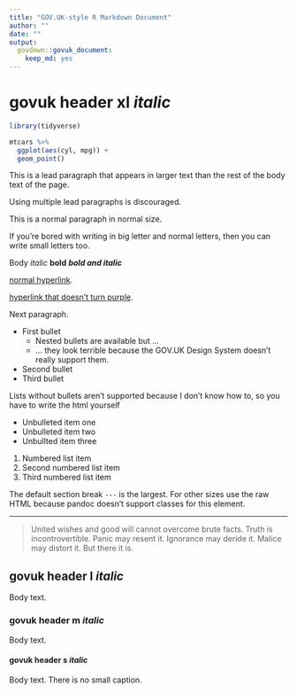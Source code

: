 ```yaml
---
title: "GOV.UK-style R Markdown Document"
author: ""
date: ""
output:
  govdown::govuk_document:
    keep_md: yes
---
```


# govuk header xl *italic* {caption="govuk caption xl"}

```r
library(tidyverse)

mtcars %>%
  ggplot(aes(cyl, mpg)) +
  geom_point()
```

::: {.lead-para}
This is a lead paragraph that appears in larger text than the rest of the body
text of the page.

Using multiple lead paragraphs is discouraged.
:::

This is a normal paragraph in normal size.

::: {.small-para}
If you're bored with writing in big letter and normal letters, then you can
write small letters too.
:::

Body *italic* **bold** ***bold and italic***

[normal hyperlink](https://design-system.service.gov.uk).

[hyperlink that doesn't turn purple](https://design-system.service.gov.uk){.govuk-link--no-visited-state}.

Next paragraph.

* First bullet
  * Nested bullets are available but ...
  * ... they look terrible because the GOV.UK Design System doesn't really support
    them.
* Second bullet
* Third bullet

Lists without bullets aren't supported because I don't know how to, so you
have to write the html yourself

<ul class="govuk-list">
  <li>
    <a>Unbulleted item one</a>
  </li>
  <li>
    <a>Unbulleted item two</a>
  </li>
  <li>
    <a>Unbullted item three</a>
  </li>
</ul>

1. Numbered list item
1. Second numbered list item
1. Third numbered list item

The default section break `---` is the largest.  For other sizes use the raw
HTML because pandoc doesn't support classes for this element.

---

> United wishes and good will cannot overcome brute facts.  Truth is
> incontrovertible. Panic may resent it. Ignorance may deride it. Malice may
> distort it. But there it is.


## govuk header l *italic* {caption="govuk caption l"}

Body text.

### govuk header m *italic* {caption="govuk caption m"}

Body text.

#### govuk header s *italic* {caption="govuk caption s"}

Body text.  There is no small caption.
